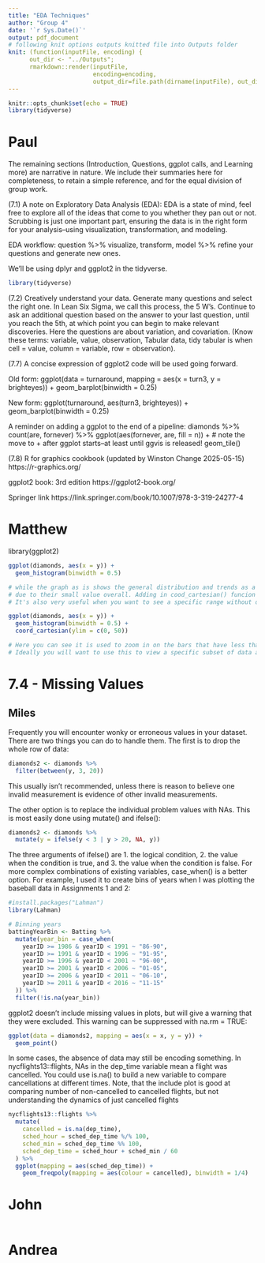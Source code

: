 ```yaml
---
title: "EDA Techniques"
author: "Group 4"
date: '`r Sys.Date()`'
output: pdf_document
# following knit options outputs knitted file into Outputs folder
knit: (function(inputFile, encoding) {
      out_dir <- "../Outputs";
      rmarkdown::render(inputFile,
                        encoding=encoding,
                        output_dir=file.path(dirname(inputFile), out_dir))})
---
```


```r
knitr::opts_chunk$set(echo = TRUE)
library(tidyverse)
```

# Paul

The remaining sections (Introduction, Questions, ggplot calls, and Learning more) are narrative in nature. We include their summaries here for completeness, to retain a simple reference, and for the equal division of group work.

(7.1) A note on Exploratory Data Analysis (EDA): EDA is a state of mind, feel free to explore all of the ideas that come to you whether they pan out or not. Scrubbing is just one important part, ensuring the data is in the right form for your analysis--using visualization, transformation, and modeling.

EDA workflow: question %>% visualize, transform, model %>% refine your questions and generate new ones.

We'll be using dplyr and ggplot2 in the tidyverse.
```r
library(tidyverse)
```

(7.2) Creatively understand your data. Generate many questions and select the right one. In Lean Six Sigma, we call this process, the 5 W's. Continue to ask an additional question based on the answer to your last question, until you reach the 5th, at which point you can begin to make relevant discoveries. Here the questions are about variation, and covariation. (Know these terms: variable, value, observation, Tabular data, tidy tabular is when cell = value, column = variable, row = observation).

(7.7) A concise expression of ggplot2 code will be used going forward.

Old form:
ggplot(data = turnaround, mapping = aes(x = turn3, y = brighteyes)) + 
  geom_barplot(binwidth = 0.25)
  
New form:
ggplot(turnaround, aes(turn3, brighteyes)) + 
  geom_barplot(binwidth = 0.25)

A reminder on adding a ggplot to the end of a pipeline:
diamonds %>% 
  count(are, fornever) %>% 
  ggplot(aes(fornever, are, fill = n)) + # note the move to + after ggplot starts--at least until ggvis is released!
    geom_tile()
    
(7.8)
R for graphics cookbook (updated by Winston Change 2025-05-15)
https://r-graphics.org/

ggplot2 book: 3rd edition
https://ggplot2-book.org/

Springer link
https://link.springer.com/book/10.1007/978-3-319-24277-4




# Matthew

library(ggplot2)
```r
ggplot(diamonds, aes(x = y)) + 
  geom_histogram(binwidth = 0.5)

# while the graph as is shows the general distribution and trends as a whole, but the far right tail values are essentially illegible
# due to their small value overall. Adding in cood_cartesian() funcion allows you to zoom in on this specific difficult to see range.
# It's also very useful when you want to see a specific range without distorting the overall data and keeping the axis scaling consistent.

ggplot(diamonds, aes(x = y)) + 
  geom_histogram(binwidth = 0.5) +
  coord_cartesian(ylim = c(0, 50))

# Here you can see it is used to zoom in on the bars that have less than 50, without removing the other bars.
# Ideally you will want to use this to view a specific subset of data among a larger dataset that is difficult to visualize within the base graphic

```


# 7.4 - Missing Values 
## Miles
Frequently you will encounter wonky or erroneous values in your dataset. There are two things you can do to handle them. The first is to drop the whole row of data: 

```r
diamonds2 <- diamonds %>% 
  filter(between(y, 3, 20))
```

This usually isn't recommended, unless there is reason to believe one invalid measurement is evidence of other invalid measurements.

The other option is to replace the individual problem values with NAs. This is most easily done using mutate() and ifelse():

```r
diamonds2 <- diamonds %>% 
  mutate(y = ifelse(y < 3 | y > 20, NA, y))

```

The three arguments of ifelse() are 1. the logical condition, 2. the value when the condition is true, and 3. the value when the condition is false. For more complex combinations of existing variables, case_when() is a better option. For example, I used it to create bins of years when I was plotting the baseball data in Assignments 1 and 2:

```r
#install.packages("Lahman")
library(Lahman)

# Binning years 
battingYearBin <- Batting %>% 
  mutate(year_bin = case_when(
    yearID >= 1986 & yearID < 1991 ~ "86-90",
    yearID >= 1991 & yearID < 1996 ~ "91-95",
    yearID >= 1996 & yearID < 2001 ~ "96-00",
    yearID >= 2001 & yearID < 2006 ~ "01-05",
    yearID >= 2006 & yearID < 2011 ~ "06-10",
    yearID >= 2011 & yearID < 2016 ~ "11-15"
  )) %>% 
  filter(!is.na(year_bin))

```

ggplot2 doesn't include missing values in plots, but will give a warning that they were excluded. This warning can be suppressed with na.rm = TRUE:

```r
ggplot(data = diamonds2, mapping = aes(x = x, y = y)) + 
  geom_point()
```

In some cases, the absence of data may still be encoding something. In nycflights13::flights, NAs in the dep_time variable mean a flight was cancelled. You could use is.na() to build a new variable to compare cancellations at different times. Note, that the include plot is good at comparing number of non-cancelled to cancelled flights, but not understanding the dynamics of just cancelled flights

```r
nycflights13::flights %>% 
  mutate(
    cancelled = is.na(dep_time),
    sched_hour = sched_dep_time %/% 100,
    sched_min = sched_dep_time %% 100,
    sched_dep_time = sched_hour + sched_min / 60
  ) %>% 
  ggplot(mapping = aes(sched_dep_time)) + 
    geom_freqpoly(mapping = aes(colour = cancelled), binwidth = 1/4)

```

# John
```r

```


# Andrea
```r

```


